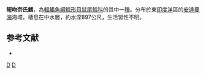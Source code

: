 {{Speciesbox
| taxon = Nezumia brevirostris
| status = NE
| status_system = IUCN3.1
| binomial_authority = [[Alcock|Alcock]], 1889
| synonyms = *''Macrurus brevirostris''<br /><small>Alcock, 1889</small>
}}
'''短吻奈氏鱈'''，為[[輻鰭魚綱|輻鰭魚綱]][[鱈形目|鱈形目]][[鼠尾鱈科|鼠尾鱈科]]的其中一[[種|種]]。分布於東[[印度洋|印度洋]]區的[[安達曼海|安達曼海]]海域，棲息在中水層，約水深897公尺，生活習性不明。

==参考文献==
*{{FishBase_species|genus=Nezumia|species=brevirostris|year=2011|month=12}}

{{taxonbar}}
[[Category:_1889年描述的鱼类|D]]
[[Category:奈氏鱈屬|D]]